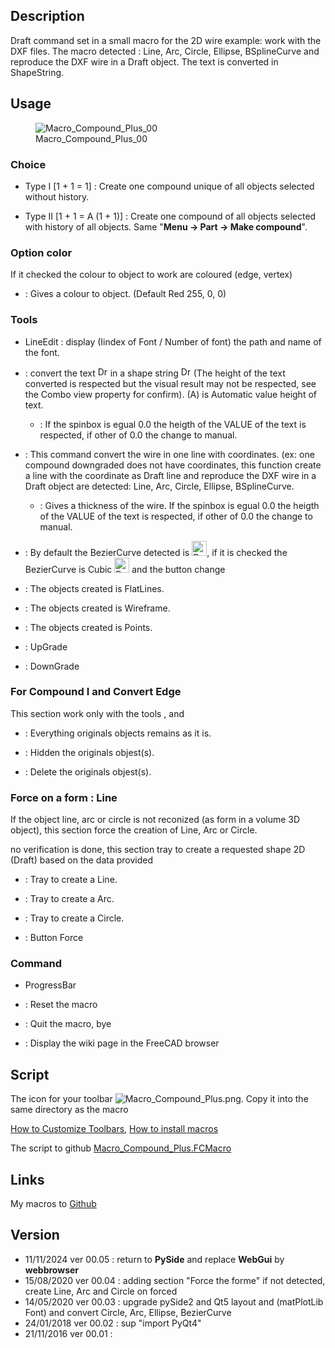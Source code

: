 <languages/>
<translate>

<!--T:1-->
{{Macro
|Name=Macro Compound Plus
|Icon=Macro_Compound_Plus.png
|Description=Draft command set in a small macro for the 2D wire example: work with the DXF files. The macro detected : Line, Arc, Circle, Ellipse, BSplineCurve and reproduce the DXF wire in a Draft object. The text is converted in ShapeString.
|Author=Mario52
|Version=00.05
|Date=2024-11-11
|FCVersion= 0.21.2 and more
|Download=[https://wiki.freecad.org/images/f/fd/Macro_Compound_Plus.png ToolBar Icon]
}}

==Description== <!--T:11-->

<!--T:12-->
Draft command set in a small macro for the 2D wire example: work with the DXF files. The macro detected : Line, Arc, Circle, Ellipse, BSplineCurve and reproduce the DXF wire in a Draft object. The text is converted in ShapeString.

<!--T:21-->
{{Codeextralink|https://gist.githubusercontent.com/mario52a/7be361a8c489deec918f664fdcfc4394/raw/2d12268123cbd38a3fba10fff1c7f35837cd3325/Macro_Compound_Plus.FCMacro}}

==Usage== <!--T:2-->

<!--T:10-->
[[File:Macro Compound Plus 00.png|Macro_Compound_Plus_00]]

===Choice=== <!--T:22-->

<!--T:3-->
*{{Button|[[Image:Part_Compound.svg|16px]] Compound I}} Type I [1 + 1 = 1] : Create one compound unique of all objects selected without history.
*{{Button|[[Image:Part_Compound.svg|16px]] Compound II}} Type II [1 + 1 = A (1 + 1)] : Create one compound of all objects selected with history of all objects. Same "'''Menu → Part → Make compound'''".

==={{CheckBox}} Option color=== <!--T:23-->

<!--T:13-->
If it {{CheckBox}} checked the colour to object to work are coloured (edge, vertex) 
*{{Button|{{ColoredText|#ff0000|[[Image:Workbench_Image.svg|16px]] Color}} }} : Gives a colour to object. (Default Red 255, 0, 0)

===Tools=== <!--T:24-->

<!--T:14-->
* LineEdit : display (Iindex of Font / Number of font) the path and name of the font.
*{{Button|[[File:Draft_Text.svg|16px]] Convert Text (A)}} : convert the text  [[File:Draft_Text.svg|16px]] in a shape string [[File:Draft_ShapeString.svg|16px]] (The height of the text converted is respected but the visual result may not be respected, see the Combo view property for confirm). (A) is Automatic value height of text.
**{{SpinBox|0,00 Auto}} : If the spinbox is egual 0.0 the heigth of the VALUE of the text is respected, if other of 0.0 the {{Button|[[File:Draft_Text.svg|16px]] Convert Text (A)}} change to {{Button|[[File:Draft_Text.svg|16px]] Convert Text (M)}} manual.

<!--T:15-->
*{{Button|[[File:Draft_Line.svg|16px]] Convert Wire (A)}} : This command convert the wire in one line with coordinates. (ex: one compound downgraded does not have coordinates, this function create a line with the coordinate as Draft line and reproduce the DXF wire in a Draft object are detected: Line, Arc, Circle, Ellipse, BSplineCurve. 
**{{SpinBox|0,00 Auto}} : Gives a thickness of the wire. If the spinbox is egual 0.0 the heigth of the VALUE of the text is respected, if other of 0.0 the {{Button|[[Image:Draft_Line.svg|16px]] Convert Wire (A)}} change to {{Button|Convert Wire (M)}} manual.
*{{CheckBox|[[Image:Draft_BezCurve.svg|16px]] BezierCurve}} : By default the BezierCurve detected is [[Image:Draft_BezCurve.svg|24px]], if it is checked the BezierCurve is Cubic [[Image:Draft_CubicBezCurve.svg|24px]] and the button change {{CheckBox|TRUE|[[Image:Draft_CubicBezCurve.svg|16px]] Cubic BezierCurve}}

<!--T:16-->
*{{RadioButton|TRUE|[[Image:Std_DrawStyleFlatLines.svg|16px]] FlatLines}} : The objects created is FlatLines.
*{{RadioButton|[[Image:Std_DrawStyleWireFrame.svg|16px]] Wireframe}} : The objects created is Wireframe.
*{{RadioButton|[[Image:Std_DrawStylePoints.svg|16px]] Points}} : The objects created is Points.
*{{Button|[[File:Draft_Upgrade.svg|16px]] UpGrade}} : UpGrade 
*{{Button|[[File:Draft_Downgrade.svg|16px]] DownGrade}} : DownGrade

===For Compound I and Convert Edge=== <!--T:25-->

<!--T:4-->
This section work only with the tools {{Button|[[Image:Part_Compound.svg|16px]] Compound I}},  {{Button|[[File:Draft_Text.svg|16px]] Convert Text (A)}} and {{Button|[[File:Draft_Line.svg|16px]] Convert Wire (A)}}
*{{RadioButton|TRUE|None}} : Everything originals objects remains as it is.
*{{RadioButton|Hidden original objest(s)}} : Hidden the originals objest(s).
*{{RadioButton|Delete original objest(s)}} : Delete the originals objest(s).

===Force on a form : Line=== <!--T:26-->

<!--T:18-->
If the object line, arc or circle is not reconized (as form in a volume 3D object), this section force the creation of Line, Arc or Circle.

<!--T:19-->
no verification is done, this section tray to create a requested shape 2D (Draft) based on the data provided

<!--T:20-->
*{{RadioButton|TRUE|[[Image:Draft_Line.svg|16px]] Lines}} : Tray to create a Line.
*{{RadioButton|[[Image:Draft_Arc.svg|16px]] Arc}} : Tray to create a Arc.
*{{RadioButton|[[Image:Draft_Circle.svg|16px]] Circle}} : Tray to create a Circle.
*{{Button|[[Image:Draft_Line.svg|16px]] Force on : Line}} : Button Force

===Command=== <!--T:27-->

<!--T:17-->
*ProgressBar
*{{Button|Reset}} : Reset the macro
*{{Button|Quit}} : Quit the macro, bye
*{{Button|Help}} : Display the wiki page in the FreeCAD browser

==Script== <!--T:28-->

<!--T:5-->
The icon for your toolbar [[File:Macro Compound Plus.png]]. Copy it into the same directory as the macro  

<!--T:6-->
[[Customize_Toolbars|How to Customize Toolbars]],  [[How_to_install_macros|How to install macros]]

<!--T:7-->
The script to github [https://gist.github.com/mario52a/7be361a8c489deec918f664fdcfc4394 Macro_Compound_Plus.FCMacro]

==Links== <!--T:29-->

<!--T:8-->
My macros to [https://gist.github.com/mario52a Github]

==Version== <!--T:30-->

<!--T:9-->
*11/11/2024 ver 00.05 : return to '''PySide''' and replace '''WebGui''' by '''webbrowser'''
*15/08/2020 ver 00.04 : adding section "Force the forme" if not detected, create Line, Arc and Circle on forced
*14/05/2020 ver 00.03 : upgrade pySide2 and Qt5 layout and (matPlotLib Font) and convert Circle, Arc, Ellipse, BezierCurve
*24/01/2018 ver 00.02 : sup "import PyQt4"
*21/11/2016 ver 00.01 :


</translate>